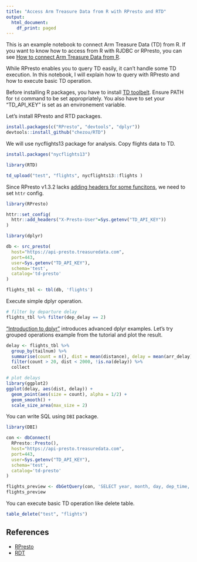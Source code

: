 ```yaml
---
title: "Access Arm Treasure Data from R with RPresto and RTD"
output:
  html_document:
    df_print: paged
---
```


This is an example notebook to connect Arm Treasure Data (TD) from R. If you want to know how to access from R with RJDBC or RPresto, you can see [How to connect Arm Treasure Data from R](https://rpubs.com/chezou/TD-from-R).

While RPresto enables you to query TD easily, it can't handle some TD execution. In this notebook, I will explain how to query with RPresto and how to execute basic TD operation.

Before installing R packages, you have to install [TD toolbelt](https://toolbelt.treasuredata.com/). Ensure PATH for `td` command to be set appropriately. You also have to set your "TD_API_KEY" is set as an environement variable.

Let's install RPresto and RTD packages.

```r
install.packages(c("RPresto", "devtools", "dplyr"))
devtools::install_github("chezou/RTD")
```

We will use nycflights13 package for analysis. Copy flights data to TD.

```r
install.packages("nycflights13")
```

```r
library(RTD)

td_upload("test", "flights", nycflights13::flights )
```


Since RPresto v1.3.2 lacks [adding headers for some funcitons](https://github.com/prestodb/RPresto/issues/103), we need to set `httr` config.

```r
library(RPresto)

httr::set_config(
  httr::add_headers("X-Presto-User"=Sys.getenv("TD_API_KEY"))
)
```


```r
library(dplyr)

db <- src_presto(
  host="https://api-presto.treasuredata.com",
  port=443,
  user=Sys.getenv("TD_API_KEY"),
  schema='test',
  catalog='td-presto'  
)

flights_tbl <- tbl(db, 'flights')
```

Execute simple dplyr operation.

```r
# filter by departure delay
flights_tbl %>% filter(dep_delay == 2)
```

["Introduction to dplyr"](https://cran.r-project.org/web/packages/dplyr/vignettes/dplyr.html) introduces advanced dplyr examples. Let's try grouped operations example from the tutorial and plot the result. 

```r
delay <- flights_tbl %>% 
  group_by(tailnum) %>%
  summarise(count = n(), dist = mean(distance), delay = mean(arr_delay)) %>%
  filter(count > 20, dist < 2000, !is.na(delay)) %>%
  collect

# plot delays
library(ggplot2)
ggplot(delay, aes(dist, delay)) +
  geom_point(aes(size = count), alpha = 1/2) +
  geom_smooth() +
  scale_size_area(max_size = 2)
```

You can write SQL using `DBI` package.

```r
library(DBI)

con <- dbConnect(
  RPresto::Presto(),
  host="https://api-presto.treasuredata.com",
  port=443,
  user=Sys.getenv("TD_API_KEY"),
  schema='test',
  catalog='td-presto'
)

flights_preview <- dbGetQuery(con, 'SELECT year, month, day, dep_time, dep_delay, carrier, flight from flights limit 10')
flights_preview
```

You can execute basic TD operation like delete table.

```r
table_delete("test", "flights")
```

## References
- [RPresto](https://github.com/prestodb/RPresto)
- [RDT](https://github.com/chezou/RTD)
